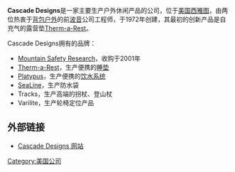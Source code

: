 '''Cascade Designs'''是一家主要生产户外休闲产品的公司，位于[[美国|美国]][[西雅图|西雅图]]，由两位热衷于[[背包客|背包户外]]的前[[波音|波音]]公司工程师，于1972年创建，其最初的创新产品是自充气的露营垫[[Therm-a-Rest|Therm-a-Rest]]。

Cascade Designs拥有的品牌：
*[[Mountain_Safety_Research|Mountain Safety Research]]，收购于2001年
*[[Therm-a-Rest|Therm-a-Rest]]，生产便携的[[睡垫|睡垫]]
*[[Platypus|Platypus]]，生产便携的[[饮水系统|饮水系统]]
*[[SeaLine|SeaLine]]，生产防水袋
*Tracks，生产高端的拐杖、登山杖
*Varilite，生产轮椅定位产品

== 外部链接 ==
*[http://www.cascadedesigns.com/ Cascade Designs 网站]{{Wayback|url=http://www.cascadedesigns.com/ |date=20080411043625 }}

[[Category:美国公司|Category:美国公司]]